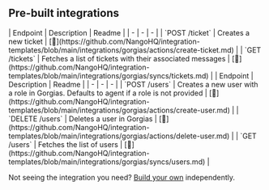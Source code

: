
## Pre-built integrations

<AccordionGroup>


<Accordion title="Tickets">
| Endpoint | Description | Readme |
| - | - | - |
| `POST /ticket` | Creates a new ticket | [🔗](https://github.com/NangoHQ/integration-templates/blob/main/integrations/gorgias/actions/create-ticket.md) |
| `GET /tickets` | Fetches a list of tickets with their associated messages | [🔗](https://github.com/NangoHQ/integration-templates/blob/main/integrations/gorgias/syncs/tickets.md) |
</Accordion>


<Accordion title="Users">
| Endpoint | Description | Readme |
| - | - | - |
| `POST /users` | Creates a new user with a role in Gorgias. Defaults to agent if a role is not provided | [🔗](https://github.com/NangoHQ/integration-templates/blob/main/integrations/gorgias/actions/create-user.md) |
| `DELETE /users` | Deletes a user in Gorgias | [🔗](https://github.com/NangoHQ/integration-templates/blob/main/integrations/gorgias/actions/delete-user.md) |
| `GET /users` | Fetches the list of users | [🔗](https://github.com/NangoHQ/integration-templates/blob/main/integrations/gorgias/syncs/users.md) |
</Accordion>

</AccordionGroup>

<Tip>Not seeing the integration you need? [Build your own](https://nango.dev/docs/guides/platform/functions) independently.</Tip>
